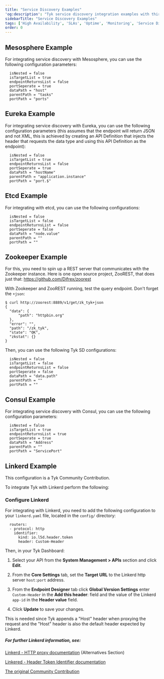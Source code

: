 ```yaml
---
title: "Service Discovery Examples"
'og:description': "Tyk service discovery integration examples with third party services"
sidebarTitle: "Service Discovery Examples"
tags: ['High Availability', 'SLAs', 'Uptime', 'Monitoring', 'Service Discovery', 'Mesosphere', 'Eureka', 'Etcd', 'Zookeeper', 'Consul', 'Linkerd']
order: 0
---
```


## Mesosphere Example

For integrating service discovery with Mesosphere, you can use the following configuration parameters:

```{.copyWrapper}
  isNested = false
  isTargetList = true
  endpointReturnsList = false
  portSeperate = true
  dataPath = "host"
  parentPath = "tasks"
  portPath = "ports"
```

## Eureka Example

For integrating service discovery with Eureka, you can use the following configuration parameters (this assumes that the endpoint will return JSON and not XML, this is achieved by creating an API Definition that injects the header that requests the data type and using this API Definition as the endpoint):

```{.copyWrapper}
  isNested = false
  isTargetList = true
  endpointReturnsList = false
  portSeperate = true
  dataPath = "hostName"
  parentPath = "application.instance"
  portPath = "port.$"
```

## Etcd Example

For integrating with etcd, you can use the following configurations:

```{.copyWrapper}
  isNested = false
  isTargetList = false
  endpointReturnsList = false
  portSeperate = false
  dataPath = "node.value"
  parentPath = ""
  portPath = ""
```

## Zookeeper Example

For this, you need to spin up a REST server that communicates with the Zookeeper instance.
Here is one open source project, ZooREST, that does just that: https://github.com/Difrex/zoorest

With Zookeeper and ZooREST running, test the query endpoint. Don't forget the `+json`:
```{.copyWrapper}
$ curl http://zoorest:8889/v1/get/zk_tyk+json
{
  "data": {
      "path": "httpbin.org"
  },
  "error": "",
  "path": "/zk_tyk",
  "state": "OK",
  "zkstat": {}
}
```

Then, you can use the following Tyk SD configurations:
```{.copyWrapper}
  isNested = false
  isTargetList = false
  endpointReturnsList = false
  portSeperate = false
  dataPath = "data.path"
  parentPath = ""
  portPath = ""
```

## Consul Example

For integrating service discovery with Consul, you can use the following configuration parameters:

```{.copyWrapper}
  isNested = false
  isTargetList = true
  endpointReturnsList = true
  portSeperate = true
  dataPath = "Address"
  parentPath = ""
  portPath = "ServicePort"
```

## Linkerd Example


<Note>
This configuration is a Tyk Community Contribution.
</Note>


To integrate Tyk with Linkerd perform the following:

### Configure Linkerd

For integrating with Linkerd, you need to add the following configuration to your `linkerd.yaml` file, located in the `config/` directory:

```{.copyWrapper}
  routers:
  - protocol: http
    identifier:
      kind: io.l5d.header.token
      header: Custom-Header
```

Then, in your Tyk Dashboard:

1. Select your API from the **System Management > APIs** section and click **Edit**.

2. From the **Core Settings** tab, set the **Target URL** to the Linkerd http server `host:port` address.

3. From the **Endpoint Designer** tab click **Global Version Settings** enter `Custom-Header` in the **Add this header**: field and the value of the Linkerd `app-id` in the **Header value** field.

4. Click **Update** to save your changes.

This is needed since Tyk appends a "Host" header when proxying the request and the "Host" header is also the default header expected by Linkerd.

##### For further Linkerd information, see:

[Linkerd - HTTP proxy documentation](https://linkerd.io/features/http-proxy/ ) (Alternatives Section)

[Linkered - Header Token Identifier documentation](https://linkerd.io/config/0.9.1/linkerd/index.html#header-token-identifier)

[The original Community Contribution](https://community.tyk.io/t/using-tyk-gateway-with-linkerd/1568)
